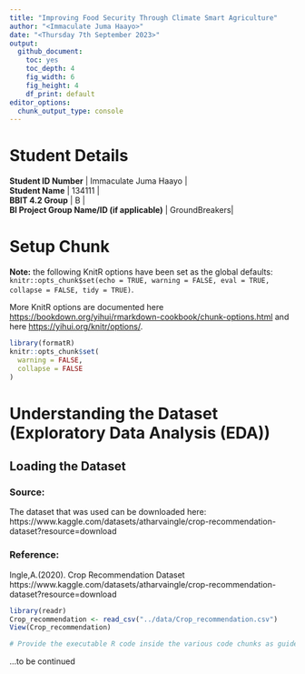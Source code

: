 ```yaml
---
title: "Improving Food Security Through Climate Smart Agriculture"
author: "<Immaculate Juma Haayo>"
date: "<Thursday 7th September 2023>"
output:
  github_document: 
    toc: yes
    toc_depth: 4
    fig_width: 6
    fig_height: 4
    df_print: default
editor_options:
  chunk_output_type: console
---
```



# Student Details

                                                 

| **Student ID Number**                        | Immaculate Juma Haayo |
| **Student Name**                             | 134111 |
| **BBIT 4.2 Group**                           | B |
| **BI Project Group Name/ID (if applicable)** | GroundBreakers|

# Setup Chunk

**Note:** the following KnitR options have been set as the global defaults: <BR> `knitr::opts_chunk$set(echo = TRUE, warning = FALSE, eval = TRUE, collapse = FALSE, tidy = TRUE)`.

More KnitR options are documented here <https://bookdown.org/yihui/rmarkdown-cookbook/chunk-options.html> and here <https://yihui.org/knitr/options/>.

```r
library(formatR)
knitr::opts_chunk$set(
  warning = FALSE,
  collapse = FALSE
)
```

# Understanding the Dataset (Exploratory Data Analysis (EDA))

## Loading the Dataset

### Source:

The dataset that was used can be downloaded here: https://www.kaggle.com/datasets/atharvaingle/crop-recommendation-dataset?resource=download

### Reference:

Ingle,A.(2020). Crop Recommendation Dataset https://www.kaggle.com/datasets/atharvaingle/crop-recommendation-dataset?resource=download

```r
library(readr)
Crop_recommendation <- read_csv("../data/Crop_recommendation.csv")
View(Crop_recommendation)

# Provide the executable R code inside the various code chunks as guided by the lab work.
```

...to be continued
